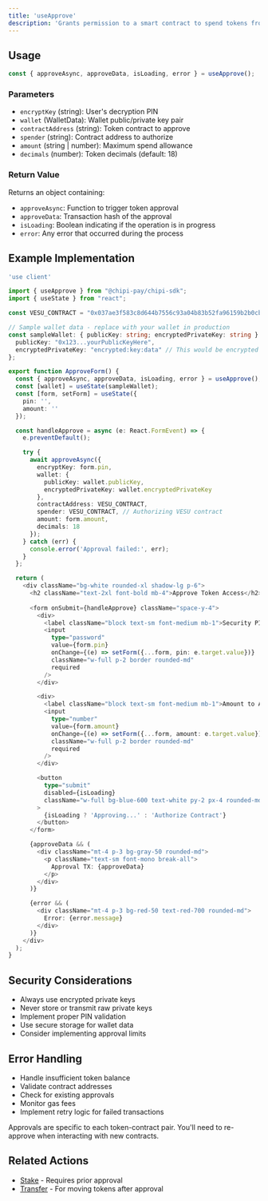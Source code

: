 ```yaml
---
title: 'useApprove'
description: 'Grants permission to a smart contract to spend tokens from the user wallet. Required before staking or other delegated actions.'
---
```


## Usage

```typescript
const { approveAsync, approveData, isLoading, error } = useApprove();
```

### Parameters

- `encryptKey` (string): User's decryption PIN
- `wallet` (WalletData): Wallet public/private key pair
- `contractAddress` (string): Token contract to approve
- `spender` (string): Contract address to authorize
- `amount` (string | number): Maximum spend allowance
- `decimals` (number): Token decimals (default: 18)

### Return Value

Returns an object containing:

- `approveAsync`: Function to trigger token approval
- `approveData`: Transaction hash of the approval
- `isLoading`: Boolean indicating if the operation is in progress
- `error`: Any error that occurred during the process

## Example Implementation

```typescript
'use client'

import { useApprove } from "@chipi-pay/chipi-sdk";
import { useState } from "react";

const VESU_CONTRACT = "0x037ae3f583c8d644b7556c93a04b83b52fa96159b2b0cbd83c14d3122aef80a2";

// Sample wallet data - replace with your wallet in production
const sampleWallet: { publicKey: string; encryptedPrivateKey: string } = {
  publicKey: "0x123...yourPublicKeyHere",
  encryptedPrivateKey: "encrypted:key:data" // This would be encrypted data in production
};

export function ApproveForm() {
  const { approveAsync, approveData, isLoading, error } = useApprove();
  const [wallet] = useState(sampleWallet);
  const [form, setForm] = useState({
    pin: '',
    amount: ''
  });

  const handleApprove = async (e: React.FormEvent) => {
    e.preventDefault();

    try {
      await approveAsync({
        encryptKey: form.pin,
        wallet: {
          publicKey: wallet.publicKey,
          encryptedPrivateKey: wallet.encryptedPrivateKey
        },
        contractAddress: VESU_CONTRACT,
        spender: VESU_CONTRACT, // Authorizing VESU contract
        amount: form.amount,
        decimals: 18
      });
    } catch (err) {
      console.error('Approval failed:', err);
    }
  };

  return (
    <div className="bg-white rounded-xl shadow-lg p-6">
      <h2 className="text-2xl font-bold mb-4">Approve Token Access</h2>
      
      <form onSubmit={handleApprove} className="space-y-4">
        <div>
          <label className="block text-sm font-medium mb-1">Security PIN</label>
          <input
            type="password"
            value={form.pin}
            onChange={(e) => setForm({...form, pin: e.target.value})}
            className="w-full p-2 border rounded-md"
            required
          />
        </div>

        <div>
          <label className="block text-sm font-medium mb-1">Amount to Approve</label>
          <input
            type="number"
            value={form.amount}
            onChange={(e) => setForm({...form, amount: e.target.value})}
            className="w-full p-2 border rounded-md"
            required
          />
        </div>

        <button 
          type="submit" 
          disabled={isLoading}
          className="w-full bg-blue-600 text-white py-2 px-4 rounded-md hover:bg-blue-700 disabled:bg-gray-400"
        >
          {isLoading ? 'Approving...' : 'Authorize Contract'}
        </button>
      </form>

      {approveData && (
        <div className="mt-4 p-3 bg-gray-50 rounded-md">
          <p className="text-sm font-mono break-all">
            Approval TX: {approveData}
          </p>
        </div>
      )}

      {error && (
        <div className="mt-4 p-3 bg-red-50 text-red-700 rounded-md">
          Error: {error.message}
        </div>
      )}
    </div>
  );
}
```

## Security Considerations

- Always use encrypted private keys
- Never store or transmit raw private keys
- Implement proper PIN validation
- Use secure storage for wallet data
- Consider implementing approval limits

## Error Handling

- Handle insufficient token balance
- Validate contract addresses
- Check for existing approvals
- Monitor gas fees
- Implement retry logic for failed transactions

<Warning>
  Approvals are specific to each token-contract pair. You'll need to re-approve when interacting with new contracts.
</Warning>

## Related Actions

- [Stake](/api-reference/hooks/use-stake) - Requires prior approval
- [Transfer](/api-reference/hooks/use-transfer) - For moving tokens after approval 